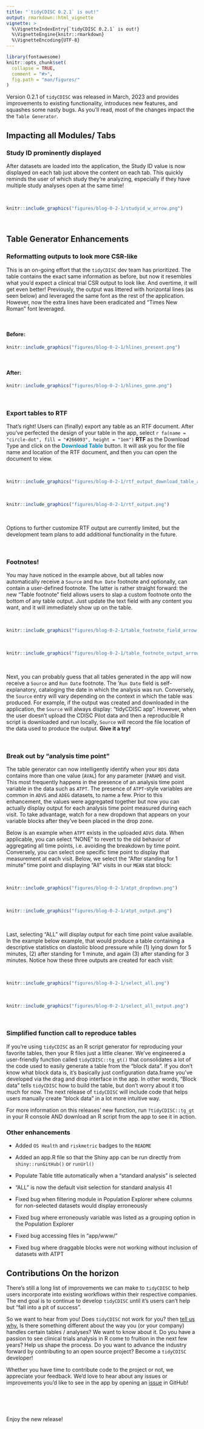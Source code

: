 ```yaml
---
title: "`tidyCDISC 0.2.1` is out!"
output: rmarkdown::html_vignette
vignette: >
  %\VignetteIndexEntry{`tidyCDISC 0.2.1` is out!}
  %\VignetteEngine{knitr::rmarkdown}
  %\VignetteEncoding{UTF-8}
---
```


```r
library(fontawesome)
knitr::opts_chunk$set(
  collapse = TRUE,
  comment = "#>",
  fig.path = "man/figures/"
)
```

Version 0.2.1 of `tidyCDISC` was released in March, 2023 and provides improvements to existing functionality, introduces new features, and squashes some nasty bugs. As you'll read, most of the changes impact the the `Table Generator`.


## Impacting all Modules/ Tabs

### Study ID prominently displayed 

After datasets are loaded into the application, the Study ID value is now displayed on each tab just above the content on each tab. This quickly reminds the user of which study they're analyzing, especially if they have multiple study analyses open at the same time!

<br>

```r
knitr::include_graphics("figures/blog-0-2-1/studyid_w_arrow.png")
```

<br>


## Table Generator Enhancements

### Reformatting outputs to look more CSR-like

This is an on-going effort that the `tidyCDISC` dev team has prioritized. The table contains the exact same information as before, but now it resembles what you'd expect a clinical trial CSR output to look like. And overtime, it will get even better! Previously, the output was littered with horizontal lines (as seen below) and leveraged the same font as the rest of the application. However, now the extra lines have been eradicated and "Times New Roman" font leveraged.


<br> 

#### Before:

```r
knitr::include_graphics("figures/blog-0-2-1/hlines_present.png")
```

<br> 

#### After:
```r
knitr::include_graphics("figures/blog-0-2-1/hlines_gone.png")
```

<br> 

### Export tables to RTF

That's right! Users can (finally) export any table as an RTF document. After you've perfected the design of your table in the app, select `r fa(name = "circle-dot", fill = "#266093", height = "1em")` **RTF** as the Download Type and click on the <a style="color:#008cba">**Download Table**<a/> button. It will ask you for the file name and location of the RTF document, and then you can open the document to view.

<br> 

```r
knitr::include_graphics("figures/blog-0-2-1/rtf_output_download_table_arrow.png")
```

<br> 


```r
knitr::include_graphics("figures/blog-0-2-1/rtf_output.png")
```

<br> 

Options to further customize RTF output are currently limited, but the development team plans to add additional functionality in the future.

<br> 

### Footnotes!

You may have noticed in the example above, but all tables now automatically receive a `Source` and `Run Date` footnote and optionally, can contain a user-defined footnote. The latter is rather straight forward: the new "Table footnote" field allows users to slap a custom footnote onto the bottom of any table output. Just update the text field with any content you want, and it will immediately show up on the table.

<br> 

```r
knitr::include_graphics("figures/blog-0-2-1/table_footnote_field_arrow.png")
```

<br>

```r
knitr::include_graphics("figures/blog-0-2-1/table_footnote_output_arrow.png")
```

<br>

Next, you can probably guess that all tables generated in the app will now receive a `Source` and `Run Date` footnote. The '`Run Date` field is self-explanatory, cataloging the date in which the analysis was run. Conversely, the `Source` entry will vary depending on the context in which the table was produced. For example, if the output was created and downloaded in the application, the `Source` will always display: "tidyCDISC app". However, when the user doesn't upload the CDISC Pilot data and then a reproducible R script is downloaded and run locally, `Source` will record the file location of the data used to produce the output. **Give it a try!**

<br> 


### Break out by "analysis time point"

The table generator can now intelligently identify when your `BDS` data contains more than one value (`AVAL`) for any parameter (`PARAM`) and visit. This most frequently happens in the presence of an analysis time point variable in the data such as `ATPT`. The presence of `ATPT`-style variables are common in `ADVS` and `ADEG` datasets, to name a few. Prior to this enhancement, the values were aggregated together but now you can actually display output for each analysis time point measured during each visit. To take advantage, watch for a new dropdown that appears on your variable blocks after they've been placed in the drop zone.

Below is an example when `ATPT` exists in the uploaded `ADVS` data. When applicable, you can select "NONE" to revert to the old behavior of aggregating all time points, i.e. avoiding the breakdown by time point. Conversely, you can select one specific time point to display that measurement at each visit. Below, we select the "After standing for 1 minute" time point and displaying "All" visits in our `MEAN` stat block:
 
<br> 

```r
knitr::include_graphics("figures/blog-0-2-1/atpt_dropdown.png")
```

<br>

```r
knitr::include_graphics("figures/blog-0-2-1/atpt_output.png")
```

<br>

Last, selecting “ALL” will display output for each time point value available. In the example below example, that would produce a table containing a descriptive statistics on diastolic blood pressure while (1) lying down for 5 minutes, (2) after standing for 1 minute, and again (3) after standing for 3 minutes. Notice how these three outputs are created for each visit:

<br> 

```r
knitr::include_graphics("figures/blog-0-2-1/select_all.png")
```

<br>

```r
knitr::include_graphics("figures/blog-0-2-1/select_all_output.png")
```

<br>

### Simplified function call to reproduce tables

If you're using `tidyCDISC` as an R script generator for reproducing your favorite tables, then your R files just a little cleaner. We've engineered a user-friendly function called `tidyCDISC::tg_gt()` that consolidates a lot of the code used to easily generate a table from the "block data". If you don't know what block data is, it's basically just configuration data.frame you've developed via the drag and drop interface in the app. In other words, "Block data" tells `tidyCDISC` how to build the table, but don't worry about it too much for now. The next release of `tidyCDISC` will include code that helps users manually create "block data" in a lot more intuitive way.

For more information on this releases' new function, run `?tidyCDISC::tg_gt` in your R console AND download an R script from the app to see it in action.


### Other enhancements 

- Added `OS Health` and `riskmetric` badges to the `README`

- Added an app.R file so that the Shiny app can be run directly from `shiny::runGitHub()` or `runUrl()`

- Populate Table title automatically when a "standard analysis" is selected

- “ALL” is now the default visit selection for standard analysis 41

- Fixed bug when filtering module in Population Explorer where columns for non-selected datasets would display erroneously

- Fixed bug where erroneously variable was listed as a grouping option in the Population Explorer

- Fixed bug accessing files in "app/www/"

- Fixed bug where draggable blocks were not working without inclusion of datasets with ATPT


## Contributions On the horizon

There's still a long list of improvements we can make to `tidyCDISC` to help users incorporate into existing workflows within their respective companies. The end goal is to continue to develop `tidyCDISC` until it's users can't help but "fall into a pit of success".

So we want to hear from you! Does `tidyCDISC` not work for you? then [tell us why.](https://github.com/Biogen-Inc/tidyCDISC/issues/new) Is there something different about the way you (or your company) handles certain tables / analyses? We want to know about it. Do you have a passion to see clinical trials analysis in R come to fruition in the next few years? Help us shape the process. Do you want to advance the industry forward by contributing to an open source project? Become a `tidyCDISC` developer!

Whether you have time to contribute code to the project or not, we appreciate your feedback. We'd love to hear about any issues or improvements you'd like to see in the app by opening an [issue](https://github.com/Biogen-Inc/tidyCDISC/issues/new) in GitHub!


<br> 
<br>
<br>

Enjoy the new release!

<br> 
<br>
<br>



